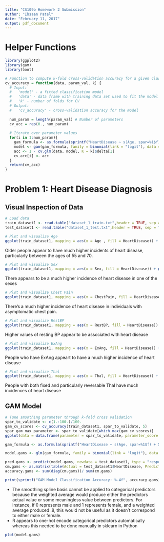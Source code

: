 ```yaml
---
title: "CS109b Homework 2 Submission"
author: "Ihsaan Patel"
date: "February 11, 2017"
output: pdf_document
---
```


# Helper Functions

```r
library(ggplot2)
library(gam)
library(boot)

# Function to compute k-fold cross-validation accuracy for a given classification model
cv_accuracy = function(data, param_val, k) {
  # Input: 
  #   'model' - a fitted classification model
  #   'data' - data frame with training data set used to fit the model
  #   'k' - number of folds for CV
  # Output:
  #   'cv_accuracy' - cross-validation accuracy for the model
  
  num_param = length(param_val) # Number of parameters
  cv_acc = rep(0., num_param)
  
  # Iterate over parameter values
  for(i in 1:num_param){
    gam_formula <- as.formula(sprintf("HeartDisease ~ s(Age, spar=%1$f) + Sex + s(RestBP,spar=%1$f) + ExAng + ChestPain + Thal", param_val[i]))
    model <- gam(gam_formula, family = binomial(link = "logit"), data = data)
    acc <- 1 - cv.glm(data, model, K = k)$delta[1]
    cv_acc[i] <- acc
  }
  return(cv_acc)
}

```

# Problem 1: Heart Disease Diagnosis

## Visual Inspection of Data

```r
# Load data
train_dataset1 <- read.table("dataset_1_train.txt",header = TRUE, sep = ",")
test_dataset1 <- read.table("dataset_1_test.txt",header = TRUE, sep = ",")

# Plot and visualize Age
ggplot(train_dataset1, mapping = aes(x = Age , fill = HeartDisease)) + geom_histogram(binwidth=1, alpha=.5, position="identity") + ggtitle("Age & Heart Disease")
```

Older people appear to have much higher incidents of heart disease, particularly between the ages of 55 and 70.

```r
# Plot and visualize Sex
ggplot(train_dataset1, mapping = aes(x = Sex, fill = HeartDisease)) + geom_bar(position = "dodge") + ggtitle("Sex & Heart Disease")
```

There appears to be a much higher incidence of heart disease in one of the sexes

```r
# Plot and visualize Chest Pain
ggplot(train_dataset1, mapping = aes(x = ChestPain, fill = HeartDisease)) + geom_bar(position = "dodge") + ggtitle("Sex & Heart Disease")
```

There's a much higher incidence of heart disease in individuals with asymptomatic chest pain.

```r
# Plot and visualize RestBP
ggplot(train_dataset1, mapping = aes(x = RestBP, fill = HeartDisease)) + geom_histogram( alpha=.5, position="identity") + ggtitle("RestBP & Heart Disease")
```
Higher values of resting BP appear to be associated with heart disease

```r
# Plot and visualize ExAng
ggplot(train_dataset1, mapping = aes(x = ExAng, fill = HeartDisease)) + geom_bar(position = "dodge") + ggtitle("ExAng & Heart Disease")
```

People who have ExAng appeart to have a much higher incidence of heart disease

```r
# Plot and visualize Thal
ggplot(train_dataset1, mapping = aes(x = Thal, fill = HeartDisease)) + geom_bar(position = "dodge") + ggtitle("Thal & Heart Disease")
```

People  with both fixed and particularly reversable Thal have much incidences of heart disease

## GAM Model

```r
# Tune smoothing parameter through k-fold cross validation
spar_to_validate <- c(1.:100.)/100.
gam_cv_scores <- cv_accuracy(train_dataset1, spar_to_validate, 5)
spar_gam_max_parameter <- spar_to_validate[which.max(gam_cv_scores)]
ggplot(data = data.frame(parameter = spar_to_validate, parameter_score = gam_cv_scores), aes(x = parameter, y = parameter_score, group = 1)) + geom_line() + geom_point() + ggtitle(sprintf("Smoothing Cross Validation | Max Parameter: %.2f", spar_gam_max_parameter))

```

```r
gam_formula <- as.formula(sprintf("HeartDisease ~ s(Age, spar=%1$f) + Sex + s(RestBP,spar=%1$f) + ExAng + ChestPain + Thal", spar_gam_max_parameter))

model.gams <- glm(gam_formula, family = binomial(link = "logit"), data = train_dataset1)

pred.gams <- predict(model.gams, newdata = test_dataset1, type = "response")
cm.gams <- as.matrix(table(Actual = test_dataset1$HeartDisease, Predicted = pred.gams>.5))
accuracy.gams <- sum(diag(cm.gams))/ sum(cm.gams)

print(sprintf("GAM Model Classification Accuracy: %.4f", accuracy.gams))
```
* The smoothing spline basis cannot be applied to categorical predictors because the weighted average would produce either the predictors actual value or some meaningless value between predictors. For instance, if 0 represents male and 1 represents female, and a weighted average produced .8, this would not be useful as it doesn't correspond to either male or female.
* R appears to one-hot encode categorical predictors automatically whereas this needed to be done manually in sklearn in Python

```r
plot(model.gams)

```